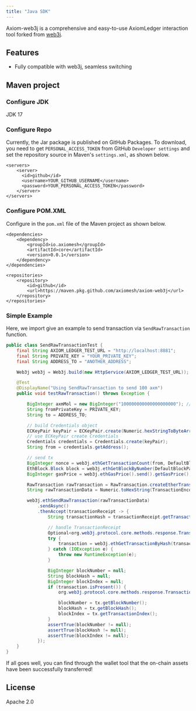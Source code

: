 ```yaml
---
title: "Java SDK"
---
```


Axiom-web3j is a comprehensive and easy-to-use AxiomLedger interaction tool forked from [web3j](https://github.com/web3j/web3j).

## Features

- Fully compatible with web3j, seamless switching

## Maven project

### Configure JDK

JDK 17

### Configure Repo

Currently, the Jar package is published on GitHub Packages. To download, you need to get `PERSONAL_ACCESS_TOKEN`
from GitHub `Developer settings` and set the repository source in Maven's `settings.xml`, as shown below.

```
<servers>
    <server>
      <id>github</id>
      <username>YOUR_GITHUB_USERNAME</username>
      <password>YOUR_PERSONAL_ACCESS_TOKEN</password>
    </server>
</servers>
```

### Configure POM.XML

Configure in the `pom.xml` file of the Maven project as shown below.
```
<dependencies>
    <dependency>
        <groupId>io.axiomesh</groupId>
        <artifactId>core</artifactId>
        <version>0.0.1</version>
    </dependency>
</dependencies>

<repositories>
    <repository>
        <id>github</id>
        <url>https://maven.pkg.github.com/axiomesh/axiom-web3j</url>
    </repository>
</repositories>
```

### Simple Example

Here, we import give an example to send transaction via `SendRawTransaction` function.

```java
public class SendRawTransactionTest {
    final String AXIOM_LEDGER_TEST_URL = "http://localhost:8881";
    final String PRIVATE_KEY = "YOUR_PRIVATE_KEY";
    final String ADDRESS_TO = "ANOTHER_ADDRESS";

    Web3j web3j = Web3j.build(new HttpService(AXIOM_LEDGER_TEST_URL));

    @Test
    @DisplayName("Using SendRawTransaction to send 100 axm")
    public void testRawTransaction() throws Exception {

        BigInteger axmMol = new BigInteger("100000000000000000000"); // send 100 axm
        String fromPrivateKey = PRIVATE_KEY;
        String to = ADDRESS_TO;

        // build Credentials object
        ECKeyPair keyPair = ECKeyPair.create(Numeric.hexStringToByteArray(fromPrivateKey));
        // use ECKeyPair create Credentials
        Credentials credentials = Credentials.create(keyPair);
        String from = credentials.getAddress();

        // send tx
        BigInteger nonce = web3j.ethGetTransactionCount(from, DefaultBlockParameterName.LATEST).send().getTransactionCount();
        EthBlock.Block block = web3j.ethGetBlockByNumber(DefaultBlockParameterName.LATEST, true).send().getBlock();
        BigInteger gasPrice = web3j.ethGasPrice().send().getGasPrice();

        RawTransaction rawTransaction = RawTransaction.createEtherTransaction(nonce, gasPrice, block.getGasLimit(), to, axmMol);
        String rawTransactionData = Numeric.toHexString(TransactionEncoder.signMessage(rawTransaction, credentials));

        web3j.ethSendRawTransaction(rawTransactionData)
            .sendAsync()
            .thenAccept(transactionReceipt -> {
                String transactionHash = transactionReceipt.getTransactionHash();

                // handle TransactionReceipt
                Optional<org.web3j.protocol.core.methods.response.Transaction> transaction = null;
                try {
                    transaction = web3j.ethGetTransactionByHash(transactionHash).send().getTransaction();
                } catch (IOException e) {
                    throw new RuntimeException(e);
                }

                BigInteger blockNumber = null;
                String blockHash = null;
                BigInteger blockIndex = null;
                if (transaction.isPresent()) {
                    org.web3j.protocol.core.methods.response.Transaction tx = transaction.get();

                    blockNumber = tx.getBlockNumber();
                    blockHash = tx.getBlockHash();
                    blockIndex = tx.getTransactionIndex();
                }
                assertTrue(blockNumber != null);
                assertTrue(blockHash != null);
                assertTrue(blockIndex != null);
            });
    }
}
```

If all goes well, you can find through the wallet tool that the on-chain assets have been successfully transferred!

## License
Apache 2.0